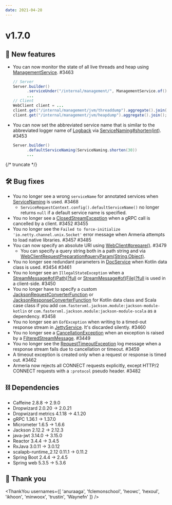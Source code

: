 ```yaml
---
date: 2021-04-28
---
```


# v1.7.0

## 🌟 New features

- You can now monitor the state of all live threads and heap using [ManagementService](type). #3463
  ```java
  // Server
  Server.builder()
        .serviceUnder("/internal/management/", ManagementService.of())
        ...
  // Client
  WebClient client = ...
  client.get("/internal/management/jvm/threaddump").aggregate().join();
  client.get("/internal/management/jvm/heapdump").aggregate().join();
  ```
- You can now set the abbreviated service name that is similar to the abbreviated logger name of
  [Logback](http://logback.qos.ch/manual/layouts.html#ClassicPatternLayout) via
  [ServiceNaming#shorten(int)](type). #3453
  ```java
  Server.builder()
        .defaultServiceNaming(ServiceNaming.shorten(30))
        ...
  ```

{/* truncate */}

## 🛠️ Bug fixes

- You no longer see a wrong `serviceName` for annotated services when [ServiceNaming](type) is used. #3468
  - `ServiceRequestContext.config().defaultServiceName()` no longer returns `null` if a default service name
    is specified.
- You no longer see a [ClosedStreamException](type) when a gRPC call is cancelled by a client. #3452 #3455
- You no longer see the `Failed to force-initialize 'io.netty.channel.unix.Socket'` error message when
  Armeria attempts to load native libraries. #3457 #3485
- You can now specify an absolute URI using [WebClient#prepare()](type). #3479
  - You can specify a query string both in a path string and via
    [WebClientRequestPreparation#queryParam(String,Object)](type).
- You no longer see redundant parameters in [DocService](type) when Kotlin data class is used. #3454 #3461
- You no longer see an `IllegalStateException` when a [StreamMessage#of(Path)?full](type) or
  [StreamMessage#of(File)?full](type) is used in a client-side. #3450
- You no longer have to specify a custom [JacksonRequestConverterFunction](type) or
  [JacksonResponseConverterFunction](type) for Kotlin data class and Scala case class if you add
  `com.fasterxml.jackson.module:jackson-module-kotlin` or `com.fasterxml.jackson.module:jackson-module-scala`
  as a dependency. #3458
- You no longer see an `EofException` when writing to a timed-out response stream in [JettyService](type).
  It's discarded silently. #3460
- You no longer see a [CancellationException](type) when an exception is raised by
  a [FilteredStreamMessage](type). #3449
- You no longer see the [RequestTimeoutException](type) log message when a response stream fails due to
  cancellation or timeout. #3459
- A timeout exception is created only when a request or response is timed out. #3462
- Armeria now rejects all CONNECT requests explicitly, except HTTP/2 CONNECT requests with a `:protocol`
  pseudo header. #3482

## ⛓ Dependencies

- Caffeine 2.8.8 → 2.9.0
- Dropwizard 2.0.20 → 2.0.21
- Dropwizard metrics 4.1.18 → 4.1.20
- gRPC 1.36.1 → 1.37.0
- Micrometer 1.6.5 → 1.6.6
- Jackson 2.12.2 → 2.12.3
- java-jwt 3.14.0 → 3.15.0
- Reactor 3.4.4 → 3.4.5
- RxJava 3.0.11 → 3.0.12
- scalapb-runtime_2.12 0.11.1 → 0.11.2
- Spring Boot 2.4.4 → 2.4.5
- Spring web 5.3.5 → 5.3.6

## 🙇 Thank you

<ThankYou
  usernames={[
    'anuraaga',
    'fclemonschool',
    'heowc',
    'hexoul',
    'ikhoon',
    'minwoox',
    'trustin',
    'Waynefn'
  ]}
/>
